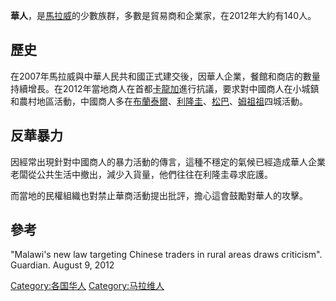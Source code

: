 '''華人'''，是[[馬拉威|馬拉威]]的少數族群，多數是貿易商和企業家，在2012年大約有140人。

==歷史==
在2007年馬拉威與中華人民共和國正式建交後，因華人企業，餐館和商店的數量持續增長。在2012年當地商人在首都[[卡龍加|卡龍加]]進行抗議，要求對中國商人在小城鎮和農村地區活動，中國商人多在[[布蘭泰爾|布蘭泰爾]]、[[利隆圭|利隆圭]]、[[松巴|松巴]]、[[姆祖祖|姆祖祖]]四城活動。

==反華暴力==
因經常出現針對中國商人的暴力活動的傳言，這種不穩定的氣候已經造成華人企業老闆從公共生活中撤出，減少入貨量，他們往往在利隆圭尋求庇護。

而當地的民權組織也對禁止華商活動提出批評，擔心這會鼓勵對華人的攻擊。

==參考==
"Malawi's new law targeting Chinese traders in rural areas draws criticism". Guardian. August 9, 2012
{{華人}}
[[Category:各国华人|Category:各国华人]]
[[Category:马拉维人|Category:马拉维人]]